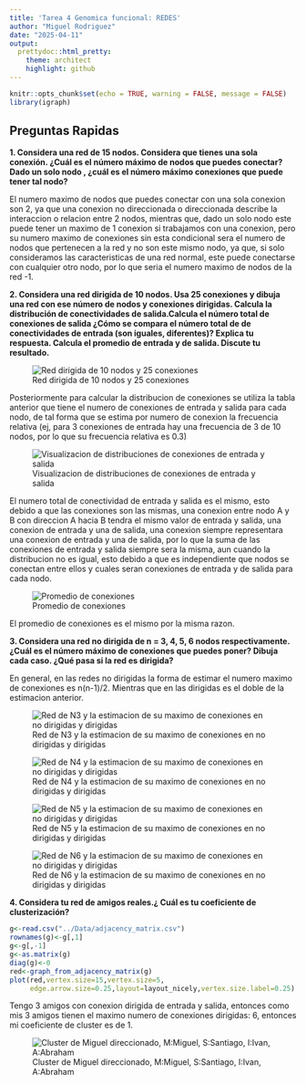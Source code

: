 ```yaml
---
title: 'Tarea 4 Genomica funcional: REDES'
author: "Miguel Rodriguez"
date: "2025-04-11"
output:
  prettydoc::html_pretty:
    theme: architect
    highlight: github
---
```


```r
knitr::opts_chunk$set(echo = TRUE, warning = FALSE, message = FALSE)
library(igraph)
```

## Preguntas Rapidas

**1. Considera una red de 15 nodos. Considera que tienes una sola conexión. ¿Cuál es el número máximo de nodos que puedes conectar? Dado un solo nodo , ¿cuál es el número máximo conexiones que puede tener tal nodo?**

El numero maximo de nodos que puedes conectar con una sola conexion son 2, ya que una conexion no direccionada o direccionada describe la interaccion o relacion entre 2 nodos, mientras que, dado un solo nodo este puede tener un maximo de 1 conexion si trabajamos con una conexion, pero su numero maximo de conexiones sin esta condicional sera el numero de nodos que pertenecen a la red y no son este mismo nodo, ya que, si solo consideramos las caracteristicas de una red normal, este puede conectarse con cualquier otro nodo, por lo que seria el numero maximo de nodos de la red -1.

**2. Considera una red dirigida de 10 nodos. Usa 25 conexiones y dibuja una red con ese número de nodos y conexiones dirigidas. Calcula la distribución de conectividades de salida.Calcula el número total de conexiones de salida ¿Cómo se compara el número total de de conectividades de entrada (son iguales, diferentes)? Explica tu respuesta. Calcula el promedio de entrada y de salida. Discute tu resultado.**

![Red dirigida de 10 nodos y 25 conexiones](../Figuras/red.1.2.jpg)

Posteriormente para calcular la distribucion de conexiones se utiliza la tabla anterior que tiene el numero de conexiones de entrada y salida para cada nodo, de tal forma que se estima por numero de conexion la frecuencia relativa (ej, para 3 conexiones de entrada hay una frecuencia de 3 de 10 nodos, por lo que su frecuencia relativa es 0.3)

![Visualizacion de distribuciones de conexiones de entrada y salida](../Figuras/Dist.1.2.jpg)

El numero total de conectividad de entrada y salida es el mismo, esto debido a que las conexiones son las mismas, una conexion entre nodo A y B con direccion A hacia B tendra el mismo valor de entrada y salida, una conexion de entrada y una de salida, una conexion siempre representara una conexion de entrada y una de salida, por lo que la suma de las conexiones de entrada y salida siempre sera la misma, aun cuando la distribucion no es igual, esto debido a que es independiente que nodos se conectan entre ellos y cuales seran conexiones de entrada y de salida para cada nodo.

![Promedio de conexiones](../Figuras/prom.1.2.jpg)

El promedio de conexiones es el mismo por la misma razon.

**3. Considera una red no dirigida de n = 3, 4, 5, 6 nodos respectivamente. ¿Cuál es el número máximo de conexiones que puedes poner? Dibuja cada caso. ¿Qué pasa si la red es dirigida?**

En general, en las redes no dirigidas la forma de estimar el numero maximo de conexiones es n(n-1)/2. Mientras que en las dirigidas es el doble de la estimacion anterior.


![Red de N3 y la estimacion de su maximo de conexiones en no dirigidas y dirigidas](../Figuras/n3.1.3.jpg)


![Red de N4 y la estimacion de su maximo de conexiones en no dirigidas y dirigidas](../Figuras/n4.1.3.jpg)


![Red de N5 y la estimacion de su maximo de conexiones en no dirigidas y dirigidas](../Figuras/n5.1.3.jpg)


![Red de N6 y la estimacion de su maximo de conexiones en no dirigidas y dirigidas](../Figuras/n6.1.3.jpg)


**4. Considera tu red de amigos reales.¿ Cuál es tu coeficiente de clusterización?**

```r
g<-read.csv("../Data/adjacency_matrix.csv")
rownames(g)<-g[,1]
g<-g[,-1]
g<-as.matrix(g)
diag(g)<-0
red<-graph_from_adjacency_matrix(g)
plot(red,vertex.size=15,vertex.size=5,
     edge.arrow.size=0.25,layout=layout_nicely,vertex.size.label=0.25)
```

Tengo 3 amigos con conexion dirigida de entrada y salida, entonces como mis 3 amigos tienen el maximo numero de conexiones dirigidas: 6, entonces mi coeficiente de cluster es de 1. 

![Cluster de Miguel direccionado, M:Miguel, S:Santiago, I:Ivan, A:Abraham](../Figuras/1.4.jpg)

